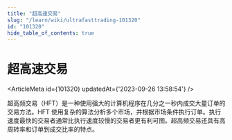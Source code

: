 ```yaml
---
title: "超高速交易"
slug: "/learn/wiki/ultrafasttrading-101320"
id: "101320"
hide_table_of_contents: true
---
```



# 超高速交易

<ArticleMeta id={101320} updatedAt={'2023-09-26 13:58:54'} />
<div className='border-solid border-b border-t-0 my-4 border-[var(--ifm-color-gray-300)]' />

超高频交易（HFT）是一种使用强大的计算机程序在几分之一秒内成交大量订单的交易方法。HFT 使用复杂的算法分析多个市场，并根据市场条件执行订单。执行速度最快的交易者通常比执行速度较慢的交易者更有利可图。超高频交易还具有高周转率和订单到成交比率的特点。
